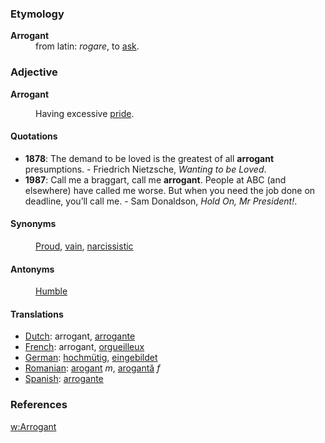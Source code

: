 ===Etymology===
;'''Arrogant'''
:from latin: ''rogare'', to [[ask]].

===Adjective===

'''Arrogant'''

:Having excessive [[pride]].

====Quotations====
* '''1878''': The demand to be loved is the greatest of all '''arrogant''' presumptions. - Friedrich Nietzsche, ''Wanting to be Loved''.
* '''1987''': Call me a braggart, call me '''arrogant'''. People at ABC (and elsewhere) have called me worse. But when you need the job done on deadline, you’ll call me. - Sam Donaldson, ''Hold On, Mr President!''.


====Synonyms====
:[[Proud]], [[vain]], [[narcissistic]] 

====Antonyms====
:[[Humble]]

====Translations====
*[[Dutch]]: arrogant, [[arrogante]]
*[[French]]: arrogant, [[orgueilleux]]
*[[German]]: [[hochmütig]], [[eingebildet]]
*[[Romanian]]: [[arogant]] ''m'', [[arogantă]] ''f''
*[[Spanish]]: [[arrogante]]

===References===
[[w:Arrogant]]